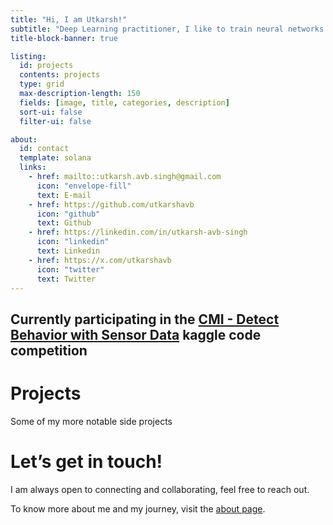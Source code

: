 ```yaml
---
title: "Hi, I am Utkarsh!"
subtitle: "Deep Learning practitioner, I like to train neural networks :)"
title-block-banner: true

listing:
  id: projects
  contents: projects
  type: grid
  max-description-length: 150
  fields: [image, title, categories, description]
  sort-ui: false
  filter-ui: false

about:
  id: contact
  template: solana
  links:
    - href: mailto::utkarsh.avb.singh@gmail.com
      icon: "envelope-fill"
      text: E-mail
    - href: https://github.com/utkarshavb
      icon: "github"
      text: Github
    - href: https://linkedin.com/in/utkarsh-avb-singh
      icon: "linkedin"
      text: Linkedin
    - href: https://x.com/utkarshavb
      icon: "twitter"
      text: Twitter
---
```

::: {.callout-tip appearance=simple}
## Currently participating in the [CMI - Detect Behavior with Sensor Data](https://www.kaggle.com/competitions/cmi-detect-behavior-with-sensor-data) kaggle code competition
:::

# Projects

Some of my more notable side projects

::: {#projects}
:::

# Let's get in touch!
I am always open to connecting and collaborating, feel free to reach out.

::: {#contact}
:::
To know more about me and my journey, visit the [about page](about.qmd).